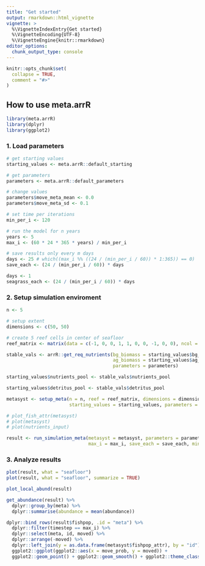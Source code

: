 ```yaml
---
title: "Get started"
output: rmarkdown::html_vignette
vignette: >
  %\VignetteIndexEntry{Get started}
  %\VignetteEncoding{UTF-8}
  %\VignetteEngine{knitr::rmarkdown}
editor_options: 
  chunk_output_type: console
---
```


```r
knitr::opts_chunk$set(
  collapse = TRUE,
  comment = "#>"
)
```

## How to use **meta.arrR**

```r
library(meta.arrR)
library(dplyr)
library(ggplot2)
```

### 1. Load parameters

```r

# get starting values
starting_values <- meta.arrR::default_starting

# get parameters
parameters <- meta.arrR::default_parameters

# change values
parameters$move_meta_mean <- 0.0
parameters$move_meta_sd <- 0.1

# set time per iterations
min_per_i <- 120

# run the model for n years
years <- 5
max_i <- (60 * 24 * 365 * years) / min_per_i

# save results only every m days
days <- 25 # which((max_i %% ((24 / (min_per_i / 60)) * 1:365)) == 0)
save_each <- (24 / (min_per_i / 60)) * days

days <- 1
seagrass_each <- (24 / (min_per_i / 60)) * days
```

### 2. Setup simulation enviroment

```r
n <- 5

# setup extent
dimensions <- c(50, 50)

# create 5 reef cells in center of seafloor
reef_matrix <- matrix(data = c(-1, 0, 0, 1, 1, 0, 0, -1, 0, 0), ncol = 2, byrow = TRUE)

stable_vals <- arrR::get_req_nutrients(bg_biomass = starting_values$bg_biomass,
                                       ag_biomass = starting_values$ag_biomass,
                                       parameters = parameters)

starting_values$nutrients_pool <- stable_vals$nutrients_pool

starting_values$detritus_pool <- stable_vals$detritus_pool

metasyst <- setup_meta(n = n, reef = reef_matrix, dimensions = dimensions, max_i = max_i,
                       starting_values = starting_values, parameters = parameters)

# plot_fish_attr(metasyst)
# plot(metasyst)
# plot(nutrients_input)
```

```r
result <- run_simulation_meta(metasyst = metasyst, parameters = parameters, movement = "behav",
                              max_i = max_i, save_each = save_each, min_per_i = min_per_i)
```

### 3. Analyze results

```r
plot(result, what = "seafloor")
plot(result, what = "seafloor", summarize = TRUE)

plot_local_abund(result)

get_abundance(result) %>% 
  dplyr::group_by(meta) %>% 
  dplyr::summarise(abundance = mean(abundance))

dplyr::bind_rows(result$fishpop, .id = "meta") %>% 
  dplyr::filter(timestep == max_i) %>% 
  dplyr::select(meta, id, moved) %>% 
  dplyr::arrange(-moved) %>% 
  dplyr::left_join(y = as.data.frame(metasyst$fishpop_attr), by = "id") %>%
  ggplot2::ggplot(ggplot2::aes(x = move_prob, y = moved)) + 
  ggplot2::geom_point() + ggplot2::geom_smooth() + ggplot2::theme_classic()
```
